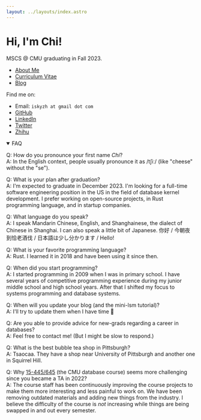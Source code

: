 ```yaml
---
layout: ../layouts/index.astro
---
```



# Hi, I'm Chi!

MSCS @ CMU graduating in Fall 2023.

* [About Me](/about/)
* <a href={CV_URL}>Curriculum Vitae</a>
* [Blog](/blog/)

Find me on:

* Email: `iskyzh at gmail dot com`
* [GitHub](https://github.com/skyzh)
* [LinkedIn](https://www.linkedin.com/in/alex-chi-skyzh/)
* [Twitter](https://twitter.com/iskyzh)
* [Zhihu](https://www.zhihu.com/people/skyzh)



<details open>

<summary>FAQ</summary>

Q: How do you pronounce your first name *Chi*? \
A: In the English context, people usually pronounce it as /tʃiː/ (like "cheese" without the "se").

Q: What is your plan after graduation? \
A: I'm expected to graduate in December 2023. I'm looking for a full-time software engineering position in the US in the field of database kernel development. I prefer working on open-source projects, in Rust programming language, and in startup companies.

Q: What language do you speak? \
A: I speak Mandarin Chinese, English, and Shanghainese, the dialect of Chinese in Shanghai. I can also speak a little bit of Japanese. 你好 / 今朝夜到恰老酒伐 / 日本語は少し分かります / Hello!

Q: What is your favorite programming language? \
A: Rust. I learned it in 2018 and have been using it since then.

Q: When did you start programming? \
A: I started programming in 2009 when I was in primary school. I have several years of competitive programming experience during my junior middle school and high school years. After that I shifted my focus to systems programming and database systems.

Q: When will you update your blog (and the mini-lsm tutorial)? \
A: I'll try to update them when I have time 🫠

Q: Are you able to provide advice for new-grads regarding a career in databases? \
A: Feel free to contact me! (But I might be slow to respond.)

Q: What is the best bubble tea shop in Pittsburgh? \
A: Tsaocaa. They have a shop near University of Pittsburgh and another one in Squirrel Hill.

Q: Why [15-445/645](https://15445.courses.cs.cmu.edu/) (the CMU database course) seems more challenging since you became a TA in 2022? \
A: The course staff has been continuously improving the course projects to make them more interesting and less painful to work on. We have been removing outdated materials and adding new things from the industry. I believe the difficulty of the course is *not* increasing while things are being swapped in and out every semester.

</details>
